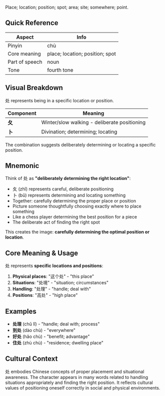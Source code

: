 Place; location; position; spot; area; site; somewhere; point.

## Quick Reference

| Aspect         | Info                            |
| -------------- | ------------------------------- |
| Pinyin         | chù                             |
| Core meaning   | place; location; position; spot |
| Part of speech | noun                            |
| Tone           | fourth tone                     |

## Visual Breakdown

处 represents being in a specific location or position.

| Component | Meaning                                      |
| --------- | -------------------------------------------- |
| **夂**    | Winter/slow walking - deliberate positioning |
| **卜**    | Divination; determining; locating            |

The combination suggests deliberately determining or locating a specific position.

## Mnemonic

Think of 处 as **"deliberately determining the right location"**:

- 夂 (zhǐ) represents careful, deliberate positioning
- 卜 (bǔ) represents determining and locating something
- Together: carefully determining the proper place or position
- Picture someone thoughtfully choosing exactly where to place something
- Like a chess player determining the best position for a piece
- The deliberate act of finding the right spot

This creates the image: **carefully determining the optimal position or location**.

## Core Meaning & Usage

处 represents **specific locations and positions**:

1. **Physical places**: "这个处" - "this place"
2. **Situations**: "处境" - "situation; circumstances"
3. **Handling**: "处理" - "handle; deal with"
4. **Positions**: "高处" - "high place"

## Examples

- **处理** (chǔ lǐ) - "handle; deal with; process"
- **到处** (dào chù) - "everywhere"
- **好处** (hǎo chù) - "benefit; advantage"
- **住处** (zhù chù) - "residence; dwelling place"

## Cultural Context

处 embodies Chinese concepts of proper placement and situational awareness. The character appears in
many words related to handling situations appropriately and finding the right position. It reflects
cultural values of positioning oneself correctly in social and physical environments.
